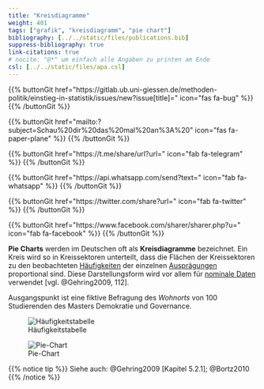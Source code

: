 ```yaml
---
title: "Kreisdiagramme"
weight: 401
tags: ["grafik", "kreisdiagramm", "pie chart"]
bibliography: [../../static/files/publications.bib]
suppress-bibliography: true
link-citations: true
# nocite: "@*" um einfach alle Angaben zu printen am Ende
csl: [../../static/files/apa.csl]
---
```


{{% buttonGit href=\"https\:\/\/gitlab.ub.uni-giessen.de\/methoden-politik\/einstieg-in-statistik\/issues\/new?issue[title]=\" icon=\"fas fa-bug\" %}} {{% /buttonGit %}} 

{{% buttonGit href=\"mailto\:?subject=Schau\%20dir\%20das\%20mal\%20an\%3A\%20\" icon=\"fas fa-paper-plane\" %}} {{% /buttonGit %}}

{{% buttonGit href=\"https\:\/\/t.me\/share\/url?url=\" icon=\"fab fa-telegram\" %}} {{% /buttonGit %}}

{{% buttonGit href=\"https\:\/\/api.whatsapp.com\/send?text=\" icon=\"fab fa-whatsapp\" %}} {{% /buttonGit %}}

{{% buttonGit href=\"https\:\/\/twitter.com\/share?url=\" icon=\"fab fa-twitter\" %}} {{% /buttonGit %}}

{{% buttonGit href=\"https\:\/\/www.facebook.com\/sharer\/sharer.php?u=\" icon=\"fab fa-facebook\" %}} {{% /buttonGit %}}

**Pie Charts** werden im Deutschen oft als **Kreisdiagramme** bezeichnet. Ein Kreis wird so in Kreissektoren unterteilt, dass die Flächen der Kreissektoren zu den beobachteten [Häufigkeiten](../../glossar/relativehaeufigkeit/index.html) der einzelnen [Ausprägungen](../../glossar/merkmalsauspraegung/index.html) proportional sind. Diese Darstellungsform wird vor allem für [nominale Daten](../../glossar/nominalskala/index.html) verwendet [vgl. @Gehring2009, 112].

Ausgangspunkt ist eine fiktive Befragung des *Wohnorts* von $100$ Studierenden des Masters Demokratie und Governance.

![Häufigkeitstabelle](../images/piechart-tabelle.png)

![Pie-Chart](../images/piechart.png)

{{% notice tip %}}
Siehe auch: @Gehring2009 [Kapitel 5.2.1]; @Bortz2010 
{{% /notice %}}
